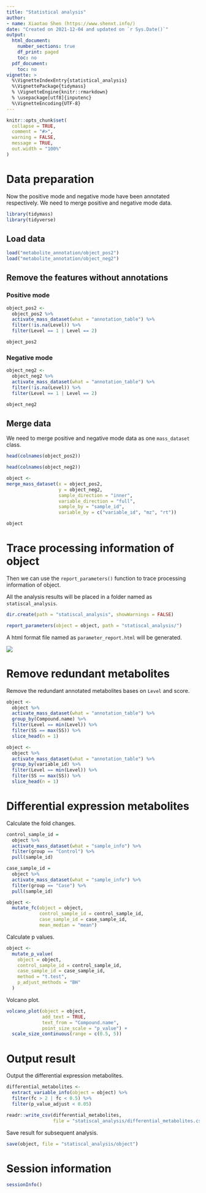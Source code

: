 ```yaml
---
title: "Statistical analysis"
author:
- name: Xiaotao Shen (https://www.shenxt.info/)
date: "Created on 2021-12-04 and updated on `r Sys.Date()`"
output:
  html_document:
    number_sections: true
    df_print: paged
    toc: no
  pdf_document:
    toc: no
vignette: >
  %\VignetteIndexEntry{statistical_analysis}
  %\VignettePackage{tidymass}
  % \VignetteEngine{knitr::rmarkdown}
  % \usepackage[utf8]{inputenc}
  %\VignetteEncoding{UTF-8}
---
```


```r
knitr::opts_chunk$set(
  collapse = TRUE,
  comment = "#>",
  warning = FALSE,
  message = TRUE,
  out.width = "100%"
)
```

# **Data preparation**

Now the positive mode and negative mode have been annotated respectively. We need to merge positive and negative mode data.

```r
library(tidymass)
library(tidyverse)
```

## Load data

```r
load("metabolite_annotation/object_pos2")
load("metabolite_annotation/object_neg2")
```

## Remove the features without annotations

### Positive mode

```r
object_pos2 <- 
  object_pos2 %>% 
  activate_mass_dataset(what = "annotation_table") %>% 
  filter(!is.na(Level)) %>% 
  filter(Level == 1 | Level == 2)
```

```r
object_pos2
```

### Negative mode

```r
object_neg2 <- 
  object_neg2 %>% 
  activate_mass_dataset(what = "annotation_table") %>% 
  filter(!is.na(Level)) %>% 
  filter(Level == 1 | Level == 2)
```

```r
object_neg2
```

## Merge data

We need to merge positive and negative mode data as one `mass_dataset` class.

```r
head(colnames(object_pos2))
```


```r
head(colnames(object_neg2))
```

```r
object <- 
merge_mass_dataset(x = object_pos2, 
                   y = object_neg2, 
                   sample_direction = "inner",
                   variable_direction = "full", 
                   sample_by = "sample_id", 
                   variable_by = c("variable_id", "mz", "rt"))
```

```r
object
```

# **Trace processing information of object**

Then we can use the `report_parameters()` function to trace processing information of object.

All the analysis results will be placed in a folder named as `statiscal_analysis`.

```r
dir.create(path = "statiscal_analysis", showWarnings = FALSE)
```

```r
report_parameters(object = object, path = "statiscal_analysis/")
```

A html format file named as `parameter_report.html` will be generated.

![](figures/Screen-Shot-9.png)

# **Remove redundant metabolites**

Remove the redundant annotated metabolites bases on `Level` and score.

```r
object <-
  object %>% 
  activate_mass_dataset(what = "annotation_table") %>% 
  group_by(Compound.name) %>% 
  filter(Level == min(Level)) %>% 
  filter(SS == max(SS)) %>% 
  slice_head(n = 1)
```

```r
object <-
  object %>% 
  activate_mass_dataset(what = "annotation_table") %>% 
  group_by(variable_id) %>% 
  filter(Level == min(Level)) %>% 
  filter(SS == max(SS)) %>% 
  slice_head(n = 1)
```

# **Differential expression metabolites**

Calculate the fold changes.

```r
control_sample_id =
  object %>%
  activate_mass_dataset(what = "sample_info") %>%
  filter(group == "Control") %>%
  pull(sample_id)

case_sample_id =
  object %>%
  activate_mass_dataset(what = "sample_info") %>%
  filter(group == "Case") %>%
  pull(sample_id)
```

```r
object <-
  mutate_fc(object = object, 
            control_sample_id = control_sample_id, 
            case_sample_id = case_sample_id, 
            mean_median = "mean")
```


Calculate p values.

```r
object <-
  mutate_p_value(
    object = object,
    control_sample_id = control_sample_id,
    case_sample_id = case_sample_id,
    method = "t.test",
    p_adjust_methods = "BH"
  )
```

Volcano plot.

```r
volcano_plot(object = object,
             add_text = TRUE,
             text_from = "Compound.name", 
             point_size_scale = "p_value") +
  scale_size_continuous(range = c(0.5, 5))
```

# **Output result**

Output the differential expression metabolites.

```r
differential_metabolites <- 
  extract_variable_info(object = object) %>% 
  filter(fc > 2 | fc < 0.5) %>% 
  filter(p_value_adjust < 0.05)

readr::write_csv(differential_metabolites, 
                 file = "statiscal_analysis/differential_metabolites.csv")
```

Save result for subsequent analysis.

```r
save(object, file = "statiscal_analysis/object")
```

# **Session information**

```r
sessionInfo()
```
